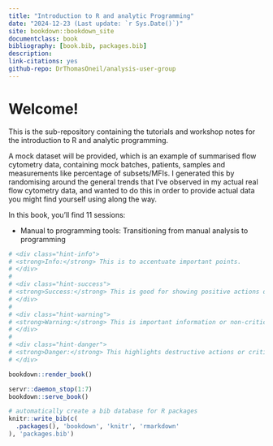 ```yaml
---
title: "Introduction to R and analytic Programming"
date: "2024-12-23 (Last update: `r Sys.Date()`)"
site: bookdown::bookdown_site
documentclass: book
bibliography: [book.bib, packages.bib]
description: 
link-citations: yes
github-repo: DrThomasOneil/analysis-user-group
---
```


# Welcome!
 
This is the sub-repository containing the tutorials and workshop notes for the introduction to R and analytic programming. 

A mock dataset will be provided, which is an example of summarised flow cytometry data, containing mock batches, patients, samples and measurements like percentage of subsets/MFIs. I generated this by randomising around the general trends that I've observed in my actual real flow cytometry data, and wanted to do this in order to provide actual data you might find yourself using along the way. 

In this book, you'll find 11 sessions:

- Manual to programming tools: Transitioning from manual analysis to programming


```r
# <div class="hint-info">
# <strong>Info:</strong> This is to accentuate important points.  
# </div>
# 
# <div class="hint-success">
# <strong>Success:</strong> This is good for showing positive actions or achievements.  
# </div>  
# 
# <div class="hint-warning">
# <strong>Warning:</strong> This is important information or non-critical warnings.  
# </div>
# 
# <div class="hint-danger">
# <strong>Danger:</strong> This highlights destructive actions or critical information.
# </div>
```
 
```r
bookdown::render_book() 
```

```r
servr::daemon_stop(1:7)
bookdown::serve_book() 
```

```r
# automatically create a bib database for R packages
knitr::write_bib(c(
  .packages(), 'bookdown', 'knitr', 'rmarkdown'
), 'packages.bib')
```
 
<e>
